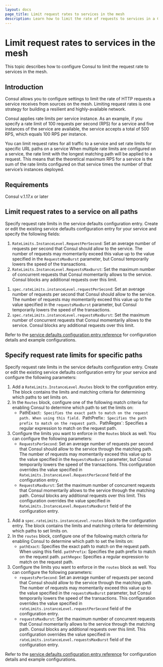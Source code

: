 ```yaml
---
layout: docs
page_title: Limit request rates to services in the mesh
description: Learn how to limit the rate of requests to services in a Consul service mesh. Rate limits on requests improves network resilience and availability
---
```


# Limit request rates to services in the mesh

This topic describes how to configure Consul to limit the request rate to services in the mesh.

## Introduction

Consul allows you to configure settings to limit the rate of HTTP requests a service receives from sources on  the mesh. Limiting request rates is one strategy for building a resilient and highly-available network.

Consul applies rate limits per service instance. As an example, if you specify a rate limit of 100 requests per second (RPS) for a service and five instances of the service are available, the service accepts a total of 500 RPS, which equals 100 RPS per instance.

You can limit request rates for all traffic to a service and set rate limits for specific URL paths on a service When multiple rate limits are configured on a service, the rate limit with the longest matching path will be applied to a request. This means that the theoretical maximum RPS for a service is the sum of the rate limits configured on that service times the number of that service’s instances deployed. 

## Requirements

Consul v.1.17.x or later

## Limit request rates to a service on all paths

Specify request rate limits in the service defaults configuration entry. Create or edit the existing service defaults configuration entry for your service and specify the following fields:

<Tabs>
<Tab heading="VMs">

1. `RateLimits.InstanceLevel.RequestPerSecond`: Set an average number of requests per second that Consul should allow to the service. The number of requests may momentarily exceed this value up to the value specified in the `RequestsMaxBurst` parameter, but Consul temporarily lowers the speed of the transactions.
1. `RateLimits.InstanceLevel.RequestsMaxBurst`: Set the maximum number of concurrent requests that Consul momentarily allows to the service. Consul blocks any additional requests over this limit. 

</Tab>
<Tab heading="Kubernetes">

1. `spec.rateLimits.instanceLevel.requestPerSecond`: Set an average number of requests per second that Consul should allow to the service. The number of requests may momentarily exceed this value up to the value specified in the `requestsMaxBurst` parameter, but Consul temporarily lowers the speed of the transactions.
1. `spec.rateLimits.instanceLevel.requestsMaxBurst`: Set the maximum number of concurrent requests that Consul momentarily allows to the service. Consul blocks any additional requests over this limit.

</Tab>
</Tabs>

Refer to the [service defaults configuration entry reference](/consul/docs/connect/config-entries/service-defaults) for configuration details and example configurations.  

## Specify request rate limits for specific paths

Specify request rate limits in the service defaults configuration entry. Create or edit the existing service defaults configuration entry for your service and configure the following parameters:

<Tabs>
<Tab heading="VMs">

1. Add a `RateLimits.InstanceLevel.Routes` block to the configuration entry. The block contains the limits and matching criteria for determining which paths to set limits on. 
1. In the `Routes` block, configure one of the following match criteria for enabling Consul to determine which path to set the limits on:
   - PathExact`: Specifies the exact path to match on the request path. When using this field.
   `PathPrefix`: Specifies the path prefix to match on the request path.
   `PathRegex`: Specifies a regular expression to match on the request path.
1. Configure the limits you want to enforce in the `Routes` block as well. You can configure the following parameters:
   - `RequestsPerSecond`: Set an average number of requests per second that Consul should allow to the service through the matching path. The number of requests may momentarily exceed this value up to the value specified in the `RequestsMaxBurst` parameter, but Consul temporarily lowers the speed of the transactions. This configuration overrides the value specified in `RateLimits.InstanceLevel.RequestPerSecond` field of the configuration entry.
   - `RequestsMaxBurst`: Set the maximum number of concurrent requests that Consul momentarily allows to the service through the matching path. Consul blocks any additional requests over this limit. This configuration overrides the value specified in `RateLimits.InstanceLevel.RequestsMaxBurst` field of the configuration entry.

</Tab>
<Tab heading="Kubernetes">

1. Add a `spec.rateLimits.instanceLevel.routes` block to the configuration entry. The block contains the limits and matching criteria for determining which paths to set limits on. 
1. In the `routes` block, configure one of the following match criteria for enabling Consul to determine which path to set the limits on: 
   - `pathExact`: Specifies the exact path to match on the request path. When using this field.
   `pathPrefix`: Specifies the path prefix to match on the request path.
   `pathRegex`: Specifies a regular expression to match on the request path.
1. Configure the limits you want to enforce in the `routes` block as well. You can configure the following parameters:
   - `requestsPerSecond`: Set an average number of requests per second that Consul should allow to the service through the matching path. The number of requests may momentarily exceed this value up to the value specified in the `requestsMaxBurst` parameter, but Consul temporarily lowers the speed of the transactions. This configuration overrides the value specified in `rateLimits.instanceLevel.requestPerSecond` field of the configuration entry.
   - `requestsMaxBurst`: Set the maximum number of concurrent requests that Consul momentarily allows to the service through the matching path. Consul blocks any additional requests over this limit. This configuration overrides the value specified in `rateLimits.instanceLevel.requestsMaxBurst` field of the configuration entry.

</Tab>
</Tabs>

Refer to the [service defaults configuration entry reference](/consul/docs/connect/config-entries/service-defaults) for configuration details and example configurations.






